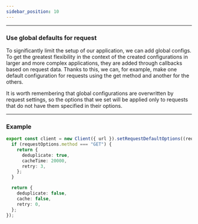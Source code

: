 ```yaml
---
sidebar_position: 10
---
```


---

### Use global defaults for request

To significantly limit the setup of our application, we can add global configs. To get the greatest flexibility in the
context of the created configurations in larger and more complex applications, they are added through callbacks based on
request data. Thanks to this, we can, for example, make one default configuration for requests using the get method and
another for the others.

It is worth remembering that global configurations are overwritten by request settings, so the options that we set will
be applied only to requests that do not have them specified in their options.

---

### Example

```ts
export const client = new Client({ url }).setRequestDefaultOptions((requestOptions) => {
  if (requestOptions.method === "GET") {
    return {
      deduplicate: true,
      cacheTime: 20000,
      retry: 3,
    };
  }

  return {
    deduplicate: false,
    cache: false,
    retry: 0,
  };
});
```
